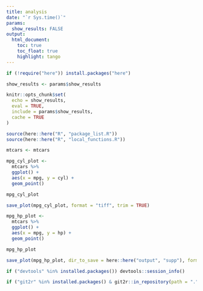 ```yaml
---
title: analysis
date: "`r Sys.time()`"
params:
  show_results: FALSE
output:
  html_document:
    toc: true
    toc_float: true
    highlight: tango
---
```


```r

if (!require("here")) install.packages("here")

show_results <- params$show_results

knitr::opts_chunk$set(
  echo = show_results,
  eval = TRUE,
  include = params$show_results,
  cache = TRUE
)

```


```r

source(here::here("R", "package_list.R"))
source(here::here("R", "local_functions.R"))

```

```r

mtcars <- mtcars

```

```r

mpg_cyl_plot <-
  mtcars %>%
  ggplot() +
  aes(x = mpg, y = cyl) +
  geom_point()

mpg_cyl_plot

save_plot(mpg_cyl_plot, format = "tiff", trim = TRUE)

mpg_hp_plot <-
  mtcars %>%
  ggplot() +
  aes(x = mpg, y = hp) +
  geom_point()

mpg_hp_plot

save_plot(mpg_hp_plot, dir_to_save = here::here("output", "supp"), format = "tiff", trim = TRUE)

```

```r

if ("devtools" %in% installed.packages()) devtools::session_info()

```


```r

if ("git2r" %in% installed.packages() & git2r::in_repository(path = ".")) git2r::repository(here::here())

```
